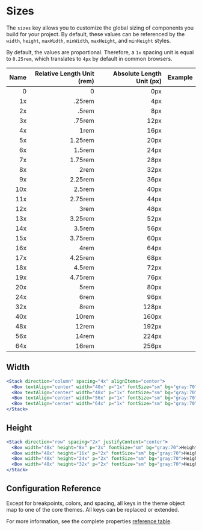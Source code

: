 
# Sizes
The `sizes` key allows you to customize the global sizing of components you build for your project. By default, these values can be referenced by the `width`, `height`, `maxWidth`, `minWidth`, `maxHeight`, and `minHeight` styles.

<ThemeParser theme="sizes" />

By default, the values are proportional. Therefore, a `1x` spacing unit is equal to `0.25rem`, which translates to `4px` by default in common browsers.

| Name | Relative Length Unit (rem) | Absolute Length Unit (px) | Example |
| ---: | -------------------------: | ------------------------: | :------ |
| 0   | 0       | 0px   | <Box bg="cyan:50" h="4x" w={0}/>   |
| 1x  | .25rem  | 4px   | <Box bg="cyan:50" h="4x" w="1x"/>  |
| 2x  | .5rem   | 8px   | <Box bg="cyan:50" h="4x" w="2x"/>  |
| 3x  | .75rem  | 12px  | <Box bg="cyan:50" h="4x" w="3x"/>  |
| 4x  | 1rem    | 16px  | <Box bg="cyan:50" h="4x" w="4x"/>  |
| 5x  | 1.25rem | 20px  | <Box bg="cyan:50" h="4x" w="5x"/>  |
| 6x  | 1.5rem  | 24px  | <Box bg="cyan:50" h="4x" w="6x"/>  |
| 7x  | 1.75rem | 28px  | <Box bg="cyan:50" h="4x" w="7x"/>  |
| 8x  | 2rem    | 32px  | <Box bg="cyan:50" h="4x" w="8x"/>  |
| 9x  | 2.25rem | 36px  | <Box bg="cyan:50" h="4x" w="9x"/>  |
| 10x | 2.5rem  | 40px  | <Box bg="cyan:50" h="4x" w="10x"/> |
| 11x | 2.75rem | 44px  | <Box bg="cyan:50" h="4x" w="11x"/> |
| 12x | 3rem    | 48px  | <Box bg="cyan:50" h="4x" w="12x"/> |
| 13x | 3.25rem | 52px  | <Box bg="cyan:50" h="4x" w="13x"/> |
| 14x | 3.5rem  | 56px  | <Box bg="cyan:50" h="4x" w="14x"/> |
| 15x | 3.75rem | 60px  | <Box bg="cyan:50" h="4x" w="15x"/> |
| 16x | 4rem    | 64px  | <Box bg="cyan:50" h="4x" w="16x"/> |
| 17x | 4.25rem | 68px  | <Box bg="cyan:50" h="4x" w="17x"/> |
| 18x | 4.5rem  | 72px  | <Box bg="cyan:50" h="4x" w="18x"/> |
| 19x | 4.75rem | 76px  | <Box bg="cyan:50" h="4x" w="19x"/> |
| 20x | 5rem    | 80px  | <Box bg="cyan:50" h="4x" w="20x"/> |
| 24x | 6rem    | 96px  | <Box bg="cyan:50" h="4x" w="24x"/> |
| 32x | 8rem    | 128px | <Box bg="cyan:50" h="4x" w="32x"/> |
| 40x | 10rem   | 160px | <Box bg="cyan:50" h="4x" w="40x"/> |
| 48x | 12rem   | 192px | <Box bg="cyan:50" h="4x" w="48x"/> |
| 56x | 14rem   | 224px | <Box bg="cyan:50" h="4x" w="56x"/> |
| 64x | 16rem   | 256px | <Box bg="cyan:50" h="4x" w="64x"/> |

## Width

```jsx
<Stack direction="column" spacing="4x" alignItems="center">
  <Box textAlign="center" width="40x" p="1x" fontSize="sm" bg="gray:70">Width 10rem(160px)</Box>
  <Box textAlign="center" width="48x" p="1x" fontSize="sm" bg="gray:70">Width 12rem(192px)</Box>
  <Box textAlign="center" width="56x" p="1x" fontSize="sm" bg="gray:70">Width 14rem(224px)</Box>
  <Box textAlign="center" width="64x" p="1x" fontSize="sm" bg="gray:70">Width 16rem(256px)</Box>
</Stack>
```

## Height

```jsx
<Stack direction="row" spacing="2x" justifyContent="center">
  <Box width="48x" height="8x" p="2x" fontSize="sm" bg="gray:70">Height 2rem(32px)</Box>
  <Box width="48x" height="16x" p="2x" fontSize="sm" bg="gray:70">Height 4rem(64px)</Box>
  <Box width="48x" height="24x" p="2x" fontSize="sm" bg="gray:70">Height 6rem(96px)</Box>
  <Box width="48x" height="32x" p="2x" fontSize="sm" bg="gray:70">Height 8rem(128px)</Box>
</Stack>
```

## Configuration Reference

Except for breakpoints, colors, and spacing, all keys in the theme object map to one of the core themes. All keys can be replaced or extended.

For more information, see the complete properties <a href="https://styled-system.com/table" target="_blank">reference table</a>.
